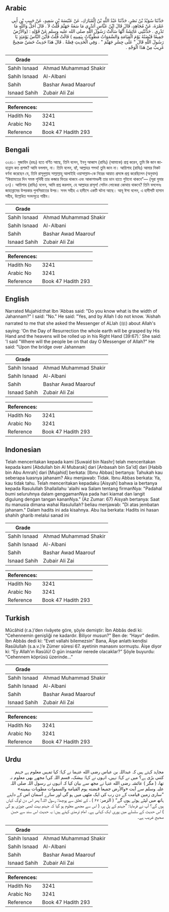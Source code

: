 ## Arabic


<div dir="rtl" lang="ar" style={{fontSize:'larger',backgroundColor:'#f8f9fa',padding:20}}>
حَدَّثَنَا سُوَيْدُ بْنُ نَصْرٍ، حَدَّثَنَا عَبْدُ اللَّهِ بْنُ الْمُبَارَكِ، عَنْ عَنْبَسَةَ بْنِ سَعِيدٍ، عَنْ حَبِيبِ بْنِ أَبِي عَمْرَةَ، عَنْ مُجَاهِدٍ، قَالَ قَالَ ابْنُ عَبَّاسٍ أَتَدْرِي مَا سَعَةُ جَهَنَّمَ قُلْتُ لاَ ‏.‏ قَالَ أَجَلْ وَاللَّهِ مَا تَدْرِي ‏.‏ حَدَّثَتْنِي عَائِشَةُ أَنَّهَا سَأَلَتْ رَسُولَ اللَّهِ صلى الله عليه وسلم عَنْ قَوْلِهِ ‏:‏ ‏(‏والأَرْضُ جَمِيعًا قَبْضَتُهُ يَوْمَ الْقِيَامَةِ وَالسَّمَوَاتُ مَطْوِيَّاتٌ بِيَمِينِهِ ‏)‏ قَالَتْ قُلْتُ فَأَيْنَ النَّاسُ يَوْمَئِذٍ يَا رَسُولَ اللَّهِ قَالَ ‏"‏ عَلَى جِسْرِ جَهَنَّمَ ‏"‏ ‏.‏ وَفِي الْحَدِيثِ قِصَّةٌ ‏.‏ قَالَ هَذَا حَدِيثٌ حَسَنٌ صَحِيحٌ غَرِيبٌ مِنْ هَذَا الْوَجْهِ ‏.‏
</div>
<div style={{backgroundColor:'#f8f9fa',padding:20, marginBottom: 10}}><table> <thead> <tr> <th>Grade</th> <th></th> </tr> </thead> <tbody> <tr><td>Sahih Isnaad</td><td>Ahmad Muhammad Shakir</td></tr><tr><td>Sahih Isnaad</td><td>Al-Albani</td></tr><tr><td>Sahih</td><td>Bashar Awad Maarouf</td></tr><tr><td>Isnaad Sahih</td><td>Zubair Ali Zai</td></tr></tbody></table><table> <thead> <tr> <th>References:</th> <th></th> </tr> </thead> <tbody><tr><td>Hadith No</td><td>3241</td></tr><tr><td>Arabic No</td><td>3241</td></tr><tr><td>Reference</td><td>Book 47 Hadith 293</td></tr></tbody></table></div>

## Bengali


<div dir="ltr" lang="bn" style={{fontSize:'larger',backgroundColor:'#f8f9fa',padding:20}}>
৩২৪১। মুজাহিদ (রহঃ) হতে বর্ণিত আছে, তিনি বলেন, ইবনু আব্বাস (রাযিঃ) (আমাকে) প্রশ্ন করেন, তুমি কি জান জাহান্নাম কত প্রশস্ত? আমি বললাম, না। তিনি বলেন, হ্যাঁ, আল্লাহর শপথ! তুমি জান না। আয়িশাহ (রাযিঃ) আমার নিকট বর্ণনা করেছেন যে, তিনি রাসূলুল্লাহ সাল্লাল্লাহু আলাইহি ওয়াসাল্লাম-কে নিম্নের আয়াত প্রসঙ্গে প্রশ্ন করেছিলেন (অনুবাদ) “কিয়ামতের দিন সমস্ত পৃথিবী তার কব্জার ভিতর থাকবে এবং আকাশমণ্ডলী তার ডান হাতে গুটানো থাকবে”— (সূরা যুমার ৬৭)। আয়িশাহ (রাযিঃ) বলেন, আমি প্রশ্ন করলাম, হে আল্লাহর রাসূল! সেদিন লোকেরা কোথায় থাকবে? তিনি বললেনঃ জাহান্নামের উপরকার পুলসিরাতের উপর। সনদ সহীহ এ হাদীসে একটি ঘটনা আছে। আবূ ঈসা বলেন, এ হাদীসটি হাসান সহীহ, উল্লেখিত সনদসূত্রে গারীব।
</div>
<div style={{backgroundColor:'#f8f9fa',padding:20, marginBottom: 10}}><table> <thead> <tr> <th>Grade</th> <th></th> </tr> </thead> <tbody> <tr><td>Sahih Isnaad</td><td>Ahmad Muhammad Shakir</td></tr><tr><td>Sahih Isnaad</td><td>Al-Albani</td></tr><tr><td>Sahih</td><td>Bashar Awad Maarouf</td></tr><tr><td>Isnaad Sahih</td><td>Zubair Ali Zai</td></tr></tbody></table><table> <thead> <tr> <th>References:</th> <th></th> </tr> </thead> <tbody><tr><td>Hadith No</td><td>3241</td></tr><tr><td>Arabic No</td><td>3241</td></tr><tr><td>Reference</td><td>Book 47 Hadith 293</td></tr></tbody></table></div>

## English


<div dir="ltr" lang="en" style={{fontSize:'larger',backgroundColor:'#f8f9fa',padding:20}}>
Narrated Mujahid:that Ibn 'Abbas said: "Do you know what is the width of Jahannam?" I said: "No." He said: "Yes, and by Allah I do not know. 'Aishah narrated to me that she asked the Messenger of ALlah (ﷺ) about Allah's saying: 'On the Day of Resurrection the whole earth will be grasped by His Hand and the heavens will be rolled up in his Right Hand (39:67).' She said: 'I said "Where will the people be on that day O Messenger of Allah?" He said: "Upon the bridge over Jahannam
</div>
<div style={{backgroundColor:'#f8f9fa',padding:20, marginBottom: 10}}><table> <thead> <tr> <th>Grade</th> <th></th> </tr> </thead> <tbody> <tr><td>Sahih Isnaad</td><td>Ahmad Muhammad Shakir</td></tr><tr><td>Sahih Isnaad</td><td>Al-Albani</td></tr><tr><td>Sahih</td><td>Bashar Awad Maarouf</td></tr><tr><td>Isnaad Sahih</td><td>Zubair Ali Zai</td></tr></tbody></table><table> <thead> <tr> <th>References:</th> <th></th> </tr> </thead> <tbody><tr><td>Hadith No</td><td>3241</td></tr><tr><td>Arabic No</td><td>3241</td></tr><tr><td>Reference</td><td>Book 47 Hadith 293</td></tr></tbody></table></div>

## Indonesian


<div dir="ltr" lang="id" style={{fontSize:'larger',backgroundColor:'#f8f9fa',padding:20}}>
Telah menceritakan kepada kami [Suwaid bin Nashr] telah menceritakan kepada kami [Abdullah bin Al Mubarak] dari [Anbasah bin Sa'id] dari [Habib bin Abu Amrah] dari [Mujahid] berkata: [Ibnu Abbas] bertanya: Tahukah kau seberapa luasnya jahanam? Aku menjawab: Tidak. Ibnu Abbas berkata: Ya, kau tidak tahu. Telah menceritakan kepadaku [Aisyah] bahwa ia bertanya kepada Rasulullah Shallallahu 'alaihi wa Salam tentang firmanNya: "Padahal bumi seluruhnya dalam genggamanNya pada hari kiamat dan langit digulung dengan tangan kananNya." (Az Zumar: 67) Aisyah bertanya: Saat itu manusia dimana wahai Rasulullah? beliau menjawab: "Di atas jembatan jahanam." Dalam hadits ini ada kisahnya. Abu Isa berkata: Hadits ini hasan shahih gharib melalui sanad ini
</div>
<div style={{backgroundColor:'#f8f9fa',padding:20, marginBottom: 10}}><table> <thead> <tr> <th>Grade</th> <th></th> </tr> </thead> <tbody> <tr><td>Sahih Isnaad</td><td>Ahmad Muhammad Shakir</td></tr><tr><td>Sahih Isnaad</td><td>Al-Albani</td></tr><tr><td>Sahih</td><td>Bashar Awad Maarouf</td></tr><tr><td>Isnaad Sahih</td><td>Zubair Ali Zai</td></tr></tbody></table><table> <thead> <tr> <th>References:</th> <th></th> </tr> </thead> <tbody><tr><td>Hadith No</td><td>3241</td></tr><tr><td>Arabic No</td><td>3241</td></tr><tr><td>Reference</td><td>Book 47 Hadith 293</td></tr></tbody></table></div>

## Turkish


<div dir="ltr" lang="tr" style={{fontSize:'larger',backgroundColor:'#f8f9fa',padding:20}}>
Mûcâhid (r.a.)’den rivâyete göre, şöyle demiştir: İbn Abbâs dedi ki: “Cehennemin genişliği ne kadardır. Biliyor musun?" Ben de: “Hayır” dedim. İbn Abbâs dedi ki: “Evet vallahi bilemezsin” Bana, Âişe anlattı kendisi Rasûlullah (s.a.v.)’e Zümer sûresi 67. ayetinin manasını sormuştu. Âişe diyor ki: “Ey Allah’ın Rasûlü! O gün insanlar nerede olacaklar?” Şöyle buyurdu: “Cehennem köprüsü üzerinde…”
</div>
<div style={{backgroundColor:'#f8f9fa',padding:20, marginBottom: 10}}><table> <thead> <tr> <th>Grade</th> <th></th> </tr> </thead> <tbody> <tr><td>Sahih Isnaad</td><td>Ahmad Muhammad Shakir</td></tr><tr><td>Sahih Isnaad</td><td>Al-Albani</td></tr><tr><td>Sahih</td><td>Bashar Awad Maarouf</td></tr><tr><td>Isnaad Sahih</td><td>Zubair Ali Zai</td></tr></tbody></table><table> <thead> <tr> <th>References:</th> <th></th> </tr> </thead> <tbody><tr><td>Hadith No</td><td>3241</td></tr><tr><td>Arabic No</td><td>3241</td></tr><tr><td>Reference</td><td>Book 47 Hadith 293</td></tr></tbody></table></div>

## Urdu


<div dir="rtl" lang="ur" style={{fontSize:'larger',backgroundColor:'#f8f9fa',padding:20}}>
مجاہد کہتے ہیں کہ عبداللہ بن عباس رضی الله عنہما نے کہا: کیا تمہیں معلوم ہے جہنم کتنی بڑی ہے؟ میں نے کہا: نہیں، انہوں نے کہا: بیشک، قسم اللہ کی! مجھے بھی معلوم نہ تھا، ( مگر ) عائشہ رضی الله عنہا نے مجھ سے بیان کیا کہ انہوں نے رسول اللہ صلی اللہ علیہ وسلم سے آیت «والأرض جميعا قبضته يوم القيامة والسموات مطويات بيمينه» ”ساری زمین قیامت کے دن رب کی ایک مٹھی میں ہو گی اور سارے آسمان اس کے داہنے ہاتھ میں لپٹے ہوئے ہوں گے“ ( الزمر: ۶۷ ) ، کے تعلق سے پوچھا: رسول اللہ! پھر اس دن لوگ کہاں ہوں گے؟ آپ نے فرمایا: ”جہنم کے پل پر، ( اس سے مجھے معلوم ہو گیا کہ جہنم بہت لمبی چوڑی ہو گی ) اس حدیث کے سلسلے میں پوری ایک کہانی ہے۔ امام ترمذی کہتے ہیں: یہ حدیث اس سند سے حسن صحیح غریب ہے۔
</div>
<div style={{backgroundColor:'#f8f9fa',padding:20, marginBottom: 10}}><table> <thead> <tr> <th>Grade</th> <th></th> </tr> </thead> <tbody> <tr><td>Sahih Isnaad</td><td>Ahmad Muhammad Shakir</td></tr><tr><td>Sahih Isnaad</td><td>Al-Albani</td></tr><tr><td>Sahih</td><td>Bashar Awad Maarouf</td></tr><tr><td>Isnaad Sahih</td><td>Zubair Ali Zai</td></tr></tbody></table><table> <thead> <tr> <th>References:</th> <th></th> </tr> </thead> <tbody><tr><td>Hadith No</td><td>3241</td></tr><tr><td>Arabic No</td><td>3241</td></tr><tr><td>Reference</td><td>Book 47 Hadith 293</td></tr></tbody></table></div>